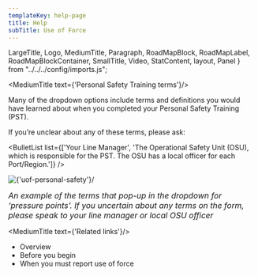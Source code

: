 ```yaml
---
templateKey: help-page
title: Help
subTitle: Use of Force
---
```

LargeTitle, Logo, MediumTitle, Paragraph, RoadMapBlock, RoadMapLabel, RoadMapBlockContainer, SmallTitle, Video, StatContent, layout, Panel } from "../../../config/imports.js";

<MediumTitle text={'Personal Safety Training terms'}/>

Many of the dropdown options include terms and definitions you would have learned about when you completed your Personal Safety Training (PST).

If you’re unclear about any of these terms, please ask:

<BulletList list={['Your Line Manager', 'The Operational Safety Unit (OSU), which is responsible for the PST. The OSU has a local officer for each Port/Region.']} />

<div style={{marginBottom: "20px"}}>
    <Image source={'/images/help/uof/personal_safety.png'} alt={'uof-personal-safety'}/>
</div>

<p class="govuk-body"><i style="font-size: 16px">An example of the terms that pop-up in the dropdown for ‘pressure points’. If you uncertain about any terms on the form, please speak to your line manager or local OSU officer</i></p>

<MediumTitle text={'Related links'}/>

<ul class="govuk-list govuk-list--bullet">
	<li><Link class="govuk-link" to="/help/uof/">Overview</Link></li>
	<li><Link class="govuk-link" to="/help/uof/uof-before-you-begin/">Before you begin</Link></li>
	<li><Link class="govuk-link" to="/help/uof/uof-when-you-must-report-use-of-force/">When you must report use of force</Link></li>
</ul>